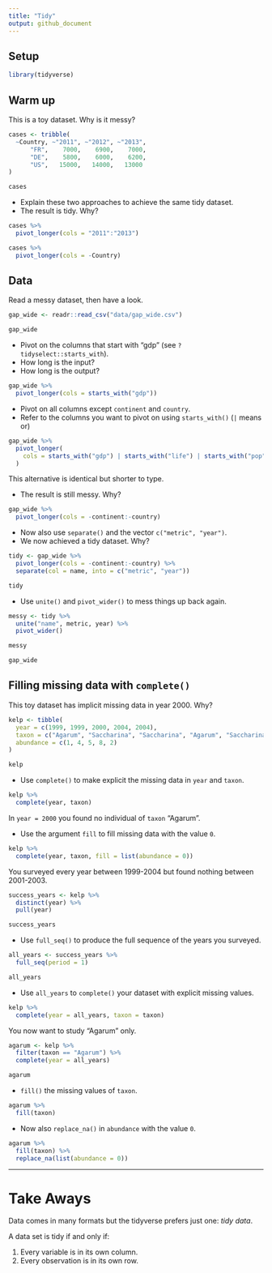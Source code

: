 ```yaml
---
title: "Tidy"
output: github_document
---
```


## Setup

```r
library(tidyverse)
```



## Warm up

This is a toy dataset. Why is it messy?

```r
cases <- tribble(
  ~Country, ~"2011", ~"2012", ~"2013",
      "FR",    7000,    6900,    7000,
      "DE",    5800,    6000,    6200,
      "US",   15000,   14000,   13000
)

cases
```



* Explain these two approaches to achieve the same tidy dataset.
* The result is tidy. Why?

```r
cases %>% 
  pivot_longer(cols = "2011":"2013")

cases %>% 
  pivot_longer(cols = -Country)
```



## Data

Read a messy dataset, then have a look.

```r
gap_wide <- readr::read_csv("data/gap_wide.csv")

gap_wide
```



* Pivot on the columns that start with "gdp" (see `?tidyselect::starts_with`).
* How long is the input?
* How long is the output?

```r
gap_wide %>% 
  pivot_longer(cols = starts_with("gdp"))
```



* Pivot on all columns except `continent` and `country`.
* Refer to the columns you want to pivot on using `starts_with()` (`|` means or)

```r
gap_wide %>% 
  pivot_longer(
    cols = starts_with("gdp") | starts_with("life") | starts_with("pop")
  )
```



This alternative is identical but shorter to type.

* The result is still messy. Why?

```r
gap_wide %>% 
  pivot_longer(cols = -continent:-country)
```



* Now also use `separate()` and the vector `c("metric", "year")`.
* We now achieved a tidy dataset. Why?

```r
tidy <- gap_wide %>% 
  pivot_longer(cols = -continent:-country) %>% 
  separate(col = name, into = c("metric", "year"))

tidy
```



* Use `unite()` and `pivot_wider()` to mess things up back again.

```r
messy <- tidy %>% 
  unite("name", metric, year) %>% 
  pivot_wider()

messy

gap_wide
```

## Filling missing data with `complete()`

This toy dataset has implicit missing data in year 2000. Why?

```r
kelp <- tibble(
  year = c(1999, 1999, 2000, 2004, 2004),
  taxon = c("Agarum", "Saccharina", "Saccharina", "Agarum", "Saccharina"),
  abundance = c(1, 4, 5, 8, 2)
)

kelp
```



* Use `complete()` to make explicit the missing data in `year` and `taxon`.

```r
kelp %>% 
  complete(year, taxon)
```



In `year = 2000` you found no individual of `taxon` "Agarum".

* Use the argument `fill` to fill missing data with the value `0`.

```r
kelp %>% 
  complete(year, taxon, fill = list(abundance = 0))
```



You surveyed every year between 1999-2004 but found nothing between 2001-2003.

```r
success_years <- kelp %>% 
  distinct(year) %>% 
  pull(year)

success_years
```

* Use `full_seq()` to produce the full sequence of the years you surveyed.

```r
all_years <- success_years %>% 
  full_seq(period = 1)

all_years
```



* Use `all_years` to `complete()` your dataset with explicit missing values.

```r
kelp %>% 
  complete(year = all_years, taxon = taxon)
```



You now want to study "Agarum" only.

```r
agarum <- kelp %>% 
  filter(taxon == "Agarum") %>% 
  complete(year = all_years)

agarum
```

* `fill()` the missing values of `taxon`.

```r
agarum %>% 
  fill(taxon)
```

* Now also `replace_na()` in `abundance` with the value `0`.

```r
agarum %>% 
  fill(taxon) %>% 
  replace_na(list(abundance = 0))
```



***

# Take Aways

Data comes in many formats but the tidyverse prefers just one: _tidy data_.

A data set is tidy if and only if:

1. Every variable is in its own column.
2. Every observation is in its own row.
